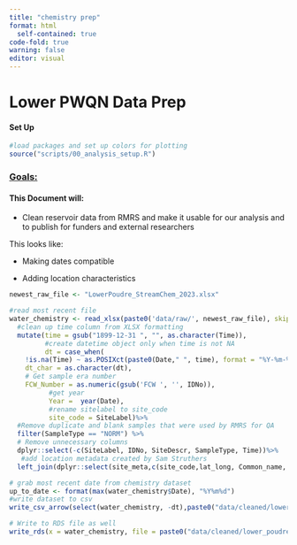 ```yaml
---
title: "chemistry prep"
format: html
  self-contained: true
code-fold: true
warning: false
editor: visual
---
```


# Lower PWQN Data Prep

#### Set Up

```r
#load packages and set up colors for plotting
source("scripts/00_analysis_setup.R")
```

### [**Goals:**]{.underline}

#### This Document will:

-   Clean reservoir data from RMRS and make it usable for our analysis and to publish for funders and external researchers

This looks like:

-   Making dates compatible

-   Adding location characteristics

```r
newest_raw_file <- "LowerPoudre_StreamChem_2023.xlsx"

#read most recent file
water_chemistry <- read_xlsx(paste0('data/raw/', newest_raw_file), skip = 1)%>%
  #clean up time column from XLSX formatting
  mutate(time = gsub("1899-12-31 ", "", as.character(Time)), 
         #create datetime object only when time is not NA
         dt = case_when( 
    !is.na(Time) ~ as.POSIXct(paste0(Date," ", time), format = "%Y-%m-%d %H:%M:%S", tz = "MST"), TRUE ~ NA),
    dt_char = as.character(dt),
    # Get sample era number
    FCW_Number = as.numeric(gsub('FCW ', '', IDNo)), 
          #get year
          Year =  year(Date), 
          #rename sitelabel to site_code
          site_code = SiteLabel)%>%
  #Remove duplicate and blank samples that were used by RMRS for QA
  filter(SampleType == "NORM") %>%
  # Remove unnecessary columns
  dplyr::select(-c(SiteLabel, IDNo, SiteDescr, SampleType, Time))%>%
   #add location metadata created by Sam Struthers
  left_join(dplyr::select(site_meta,c(site_code,lat_long, Common_name, Site.Description)),by="site_code")


```

```r

# grab most recent date from chemistry dataset
up_to_date <- format(max(water_chemistry$Date), "%Y%m%d")
#write dataset to csv
write_csv_arrow(select(water_chemistry, -dt),paste0("data/cleaned/lower_poudre__chemistry_up_to_",up_to_date, ".csv") )

# Write to RDS file as well
write_rds(x = water_chemistry, file = paste0("data/cleaned/lower_poudre__chemistry_up_to_",up_to_date, ".rds"))


```
